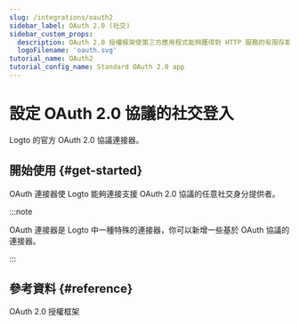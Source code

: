 ```yaml
---
slug: /integrations/oauth2
sidebar_label: OAuth 2.0 (社交)
sidebar_custom_props:
  description: OAuth 2.0 授權框架使第三方應用程式能夠獲得對 HTTP 服務的有限存取。
  logoFilename: 'oauth.svg'
tutorial_name: OAuth2
tutorial_config_name: Standard OAuth 2.0 app
---
```




# 設定 OAuth 2.0 協議的社交登入

Logto 的官方 OAuth 2.0 協議連接器。

<GuideTip />

## 開始使用 \{#get-started}

OAuth 連接器使 Logto 能夠連接支援 OAuth 2.0 協議的任意社交身分提供者。

:::note

OAuth 連接器是 Logto 中一種特殊的連接器，你可以新增一些基於 OAuth 協議的連接器。

:::

<Integration />

## 參考資料 \{#reference}

<Url href="https://www.rfc-editor.org/rfc/rfc6749">OAuth 2.0 授權框架</Url>
